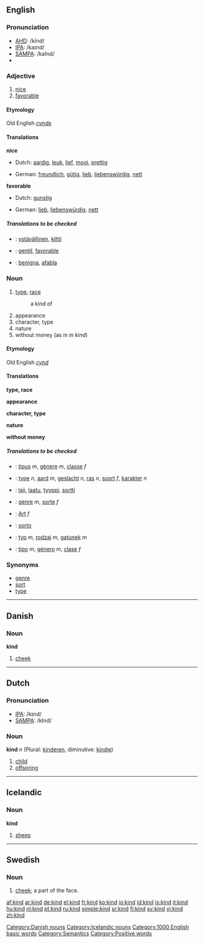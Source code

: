 {{see|Kind}}
==English==

{{rank|money|door|round|277|kind|form|hundred|believe}}

===Pronunciation===
*[[w:AHD|AHD]]: /kīnd/
*[[w:IPA|IPA]]: /kaɪnd/
*[[w:SAMPA|SAMPA]]: /kaInd/
*{{audio|en-us-kind.ogg|Audio (US)}}

===Adjective===
{{en-adj-er}}

# [[nice]]
# [[favorable]]

====Etymology====
Old English ''[[cynde]]''

====Translations====
'''nice'''
{{top}}
*Dutch: [[aardig]], [[leuk]], [[lief]], [[mooi]], [[prettig]]
{{mid}}
*German: [[freundlich]], [[gütig]], [[lieb]], [[liebenswürdig]], [[nett]]
{{bottom}}

'''favorable'''
{{top}}
*Dutch: [[gunstig]]
{{mid}}
*German: [[lieb]], [[liebenswürdig]], [[nett]]
{{bottom}}

=====Translations to be checked=====
{{checktrans}}
*{{ttbc|Finnish}}: [[ystävällinen]], [[kiltti]]
*{{ttbc|French}}: [[gentil]], [[favorable]]
*{{ttbc|Ido}}: [[benigna]], [[afabla]]

===Noun===
{{en-noun-reg}}

# [[type]], [[race]]
#: a kind of
# appearance
# character, type
# nature
# without money (as in ''in kind'')

====Etymology====
Old English ''[[cynd]]''

====Translations====
'''type, race'''
{{top}}
{{mid}}
{{bottom}}

'''appearance'''
{{top}}
{{mid}}
{{bottom}}

'''character, type'''
{{top}}
{{mid}}
{{bottom}}

'''nature'''
{{top}}
{{mid}}
{{bottom}}

'''without money'''
{{top}}
{{mid}}
{{bottom}}

=====Translations to be checked=====
{{checktrans}}
*{{ttbc|Catalan}}: [[tipus]] ''m'', [[gènere]] ''m'', [[classe]] ''f''
*{{ttbc|Dutch}}: [[type]] ''n'', [[aard]] ''m'', [[geslacht]] ''n'', [[ras]] ''n'', [[soort]] ''f'', [[karakter]] ''n''
*{{ttbc|Finnish}}: [[laji]], [[laatu]], [[tyyppi]], [[sortti]]
*{{ttbc|French}}: [[genre]] ''m'', [[sorte]] ''f''
*{{ttbc|German}}: [[Art]] ''f''
*{{ttbc|Ido}}: [[sorto]]
*{{ttbc|Polish}}: [[typ]] ''m'', [[rodzaj]] ''m'', [[gatunek]] ''m''
*{{ttbc|Spanish}}: [[tipo]] ''m'', [[género]] ''m'', [[clase]] ''f''

===Synonyms===
*[[genre]]
*[[sort]]
*[[type]]

----

==Danish==

===Noun===
'''kind'''

#[[cheek]]

[[Category:Danish nouns]]

----

==Dutch==
===Pronunciation===
*[[w:IPA|IPA]]: /kɪnd/
*[[w:SAMPA|SAMPA]]: /kInd/

===Noun===
'''kind''' ''n'' (Plural: [[kinderen]], diminutive: [[kindje]])

#[[child]]
#[[offspring]]

----

==Icelandic==
===Noun===
'''kind''' {{f}}

# [[sheep]]

[[Category:Icelandic nouns]]

----

==Swedish==
===Noun===
{{sv-noun-reg-r-c|2=kinde}}

#{{sv-anatomy}} [[cheek]]; a part of the face.


[[Category:1000 English basic words]]
[[Category:Semantics]]
[[Category:Positive words]]

[[af:kind]]
[[ar:kind]]
[[de:kind]]
[[el:kind]]
[[fr:kind]]
[[ko:kind]]
[[io:kind]]
[[id:kind]]
[[is:kind]]
[[it:kind]]
[[hu:kind]]
[[nl:kind]]
[[pt:kind]]
[[ru:kind]]
[[simple:kind]]
[[sr:kind]]
[[fi:kind]]
[[sv:kind]]
[[vi:kind]]
[[zh:kind]]